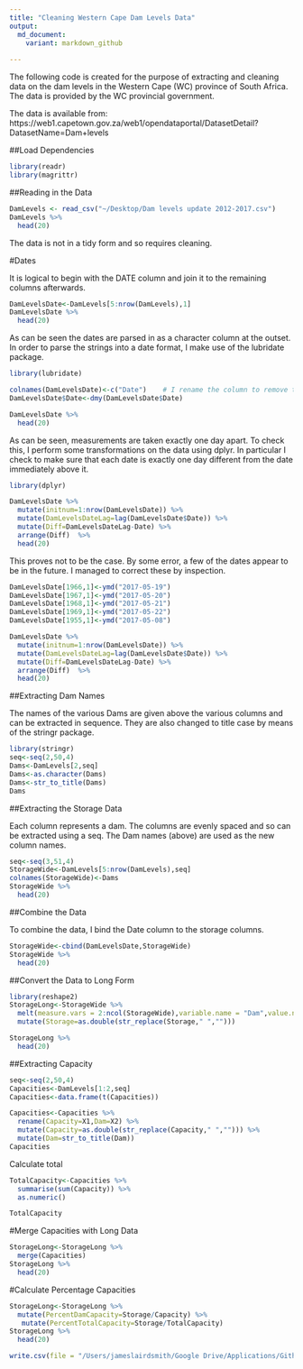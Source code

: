 ```yaml
---
title: "Cleaning Western Cape Dam Levels Data"
output: 
  md_document:
    variant: markdown_github
    
---
```



The following code is created for the purpose of extracting and cleaning data on the dam levels in the Western Cape (WC) province of South Africa. The data is provided by the WC provincial government.

The data is available from: https://web1.capetown.gov.za/web1/opendataportal/DatasetDetail?DatasetName=Dam+levels

##Load Dependencies

```r
library(readr)
library(magrittr)
```

##Reading in the Data

```r
DamLevels <- read_csv("~/Desktop/Dam levels update 2012-2017.csv")
DamLevels %>% 
  head(20)
```

The data is not in a tidy form and so requires cleaning.

#Dates

It is logical to begin with the DATE column and join it to the remaining columns afterwards.

```r
DamLevelsDate<-DamLevels[5:nrow(DamLevels),1]
DamLevelsDate %>% 
  head(20)
```

As can be seen the dates are parsed in as a character column at the outset. In order to parse the strings into a date format, I make use of the lubridate package.

```r
library(lubridate)

colnames(DamLevelsDate)<-c("Date")    # I rename the column to remove the all caps.
DamLevelsDate$Date<-dmy(DamLevelsDate$Date)

DamLevelsDate %>% 
  head(20)
```

As can be seen, measurements are taken exactly one day apart. To check this, I perform some transformations on the data using dplyr. In particular I check to make sure that each date is exactly one day different from the date immediately above it.

```r
library(dplyr)

DamLevelsDate %>% 
  mutate(initnum=1:nrow(DamLevelsDate)) %>%   
  mutate(DamLevelsDateLag=lag(DamLevelsDate$Date)) %>%   
  mutate(Diff=DamLevelsDateLag-Date) %>%  
  arrange(Diff)  %>% 
  head(20)
```

This proves not to be the case. By some error, a few of the dates appear to be in the future. I managed to correct these by inspection.

```r
DamLevelsDate[1966,1]<-ymd("2017-05-19")
DamLevelsDate[1967,1]<-ymd("2017-05-20")
DamLevelsDate[1968,1]<-ymd("2017-05-21")
DamLevelsDate[1969,1]<-ymd("2017-05-22")
DamLevelsDate[1955,1]<-ymd("2017-05-08")

DamLevelsDate %>% 
  mutate(initnum=1:nrow(DamLevelsDate)) %>%   
  mutate(DamLevelsDateLag=lag(DamLevelsDate$Date)) %>%   
  mutate(Diff=DamLevelsDateLag-Date) %>%  
  arrange(Diff)  %>% 
  head(20)
```

##Extracting Dam Names

The names of the various Dams are given above the various columns and can be extracted in sequence. They are also changed to title case by means of the stringr package.

```r
library(stringr)
seq<-seq(2,50,4)
Dams<-DamLevels[2,seq]
Dams<-as.character(Dams)
Dams<-str_to_title(Dams)
Dams
```

##Extracting the Storage Data

Each column represents a dam. The columns are evenly spaced and so can be extracted using a seq. The Dam names (above) are used as the new column names.

```r
seq<-seq(3,51,4)
StorageWide<-DamLevels[5:nrow(DamLevels),seq]
colnames(StorageWide)<-Dams
StorageWide %>% 
  head(20)
```

##Combine the Data

To combine the data, I bind the Date column to the storage columns.

```r
StorageWide<-cbind(DamLevelsDate,StorageWide)
StorageWide %>% 
  head(20)
```

##Convert the Data to Long Form

```r
library(reshape2)
StorageLong<-StorageWide %>% 
  melt(measure.vars = 2:ncol(StorageWide),variable.name = "Dam",value.name = "Storage") %>% 
  mutate(Storage=as.double(str_replace(Storage," ","")))

StorageLong %>% 
  head(20)
```
##Extracting Capacity

```r
seq<-seq(2,50,4)
Capacities<-DamLevels[1:2,seq]
Capacities<-data.frame(t(Capacities))

Capacities<-Capacities %>% 
  rename(Capacity=X1,Dam=X2) %>% 
  mutate(Capacity=as.double(str_replace(Capacity," ",""))) %>% 
  mutate(Dam=str_to_title(Dam))
Capacities  
```

Calculate total

```r
TotalCapacity<-Capacities %>% 
  summarise(sum(Capacity)) %>% 
  as.numeric()

TotalCapacity
```


#Merge Capacities with Long Data

```r
StorageLong<-StorageLong %>% 
  merge(Capacities)
StorageLong %>% 
  head(20)
```

#Calculate Percentage Capacities

```r
StorageLong<-StorageLong %>% 
  mutate(PercentDamCapacity=Storage/Capacity) %>% 
   mutate(PercentTotalCapacity=Storage/TotalCapacity)
StorageLong %>% 
  head(20)
```

```r
write.csv(file = "/Users/jameslairdsmith/Google Drive/Applications/Github/WC_Dam_Levels/Clean_WC_Dam_Levels.csv",StorageLong)
```

